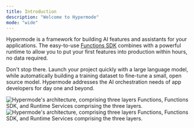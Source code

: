```yaml
---
title: Introduction
description: "Welcome to Hypermode"
mode: "wide"
---
```


Hypermode is a framework for building AI features and assistants for your applications. The easy-to-use [Functions SDK](/sdk/functions-sdk) combines with a powerful runtime to allow you to put your first features into production within hours, no data required.

Don't stop there. Launch your project quickly with a large language model, while automatically building a training dataset to fine-tune a small, open source model. Hypermode addresses the AI orchestration needs of app developers for day one and beyond.

<Frame>
  <img
    className="block dark:hidden"
    src="/images/architecture-light.png"
    alt="Hypermode's architecture, comprising three layers Functions, Functions SDK, and Runtime Services comprising the three layers."
  />
  <img
    className="hidden dark:block"
    src="/images/architecture-dark.png"
    alt="Hypermode's architecture, comprising three layers Functions, Functions SDK, and Runtime Services comprising the three layers."
  />
</Frame>
